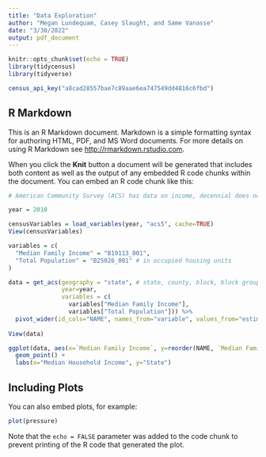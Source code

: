 ```yaml
---
title: "Data Exploration"
author: "Megan Lundequam, Casey Slaught, and Same Vanasse"
date: "3/30/2022"
output: pdf_document
---
```


```r
knitr::opts_chunk$set(echo = TRUE)
library(tidycensus)
library(tidyverse)

census_api_key("a8cad28557bae7c89aae6ea747549dd4816c6fbd")
```

## R Markdown

This is an R Markdown document. Markdown is a simple formatting syntax for authoring HTML, PDF, and MS Word documents. For more details on using R Markdown see <http://rmarkdown.rstudio.com>.

When you click the **Knit** button a document will be generated that includes both content as well as the output of any embedded R code chunks within the document. You can embed an R code chunk like this:

```r

# American Community Survey (ACS) has data on income, decennial does not

year = 2010

censusVariables = load_variables(year, "acs5", cache=TRUE)
View(censusVariables)

variables = c(
  "Median Family Income" = "B19113_001",
  "Total Population" = "B25026_001" # in occupied housing units
)

data = get_acs(geography = "state", # state, county, block, block group 
               year=year,
               variables = c(
                 variables["Median Family Income"],
                 variables["Total Population"])) %>%
  pivot_wider(id_cols="NAME", names_from="variable", values_from="estimate")
  
View(data)

ggplot(data, aes(x=`Median Family Income`, y=reorder(NAME, `Median Family Income`))) +
  geom_point() + 
  labs(x="Median Household Income", y="State")
```

## Including Plots

You can also embed plots, for example:

```r
plot(pressure)
```

Note that the `echo = FALSE` parameter was added to the code chunk to prevent printing of the R code that generated the plot.
